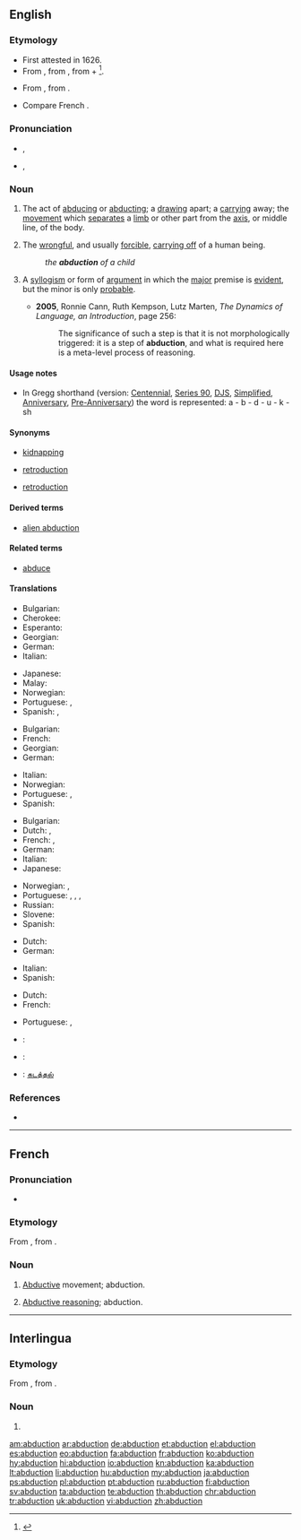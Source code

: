 ==English==
{{slim-wikipedia}}
{{wikisource1911Enc|Abduction|Abduction (law)}}

===Etymology===
* First attested in 1626.
* From {{etyl|la}} {{term|abductio|abductiō|robbing; abduction|lang=la}}, from {{term|abduco|abdūcō|take or lead away|lang=la}}, from {{term|ab||away|lang=la}} + {{term|duco|dūcō|to lead|lang=la}}<ref>{{reference-book | last = Dobbie | first = Elliott K. | coauthors = Dunmore, C. William, et al. | editor = Barnhart, Robert K.| title = Chambers Dictionary of Etymology | origyear = 1998 | year = 2004 | publisher = Chambers Harrap Publishers Ltd | location = Edinburgh, Scotland | isbn =0550142304 | pages = 2}}</ref>.
* {{sense|physiology}} From {{etyl|fr}}, from {{etyl|la}} {{term|abductus|lang=la}}.
* Compare French {{term|lang=fr|abduction}}.

===Pronunciation===
* {{a|UK|US}} {{IPA|/əbˈdʌk.ʃən/}}, {{X-SAMPA|/@b"dVk.S@n/}}
* {{a|US}} {{IPA|/æbˈdʌk.ʃən/}}, {{X-SAMPA|/{b"dVk.S@n/}}

===Noun===
{{en-noun}}

# {{context|physiology}} The act of [[abduce|abducing]] or [[abduct]]ing; a [[draw]]ing apart; a [[carry]]ing away; the [[movement]] which [[separate]]s a [[limb]] or other part from the [[axis]], or middle line, of the body.{{rfex}}
# {{legal}} The [[wrongful]], and usually [[forcible]], [[carry off|carrying off]] of a human being.
#: ''the '''abduction''' of a child''
# {{logic}} A [[syllogism]] or form of [[argument]] in which the [[major]] premise is [[evident]], but the minor is only [[probable]].
#* '''2005''', Ronnie Cann, Ruth Kempson, Lutz Marten, ''The Dynamics of Language, an Introduction'', page 256:
#*: The significance of such a step is that it is not morphologically triggered: it is a step of '''abduction''', and what is required here is a meta-level process of reasoning.

====Usage notes====
* In Gregg shorthand (version: [[w:Gregg_Shorthand#Centennial_Gregg_Shorthand|Centennial]], [[w:Gregg_Shorthand#Series_90_Gregg_Shorthand|Series 90]], [[w:Gregg_Shorthand#Diamond_Jubilee_Gregg_Shorthand|DJS]], [[w:Gregg_Shorthand#Simplified_Gregg_Shorthand|Simplified]], [[w:Gregg_Shorthand#Anniversary_Gregg_Shorthand|Anniversary]], [[w:Gregg_Shorthand#Pre-Anniversary_Gregg_Shorthand|Pre-Anniversary]]) the word is represented: a - b - d - u - k - sh

====Synonyms====
* {{sense|legal|carrying off of human being}} [[kidnapping]]
* {{sense|logic}} [[retroduction]]
* {{sense|determining most plausible explanation}} [[retroduction]]

====Derived terms====
* [[alien abduction]]

====Related terms====
* [[abduce]]

====Translations====
{{trans-top|act of abducing or abducting}}
* Bulgarian: {{t-|bg|отвличане, похищение}}
* Cherokee: {{t-|chr|ᎠᏓᏘᎿᏫᏗᏍᎬ|tr=agutihnawidisgv|sc=Cher|xs=Cherokee}}
* Esperanto: {{t-|eo|forrabo}}
* Georgian: {{t-|ka|მოტაცება|sc=Geor|xs=Georgian}}
* German: {{t+|de|Entführung|f}}
* Italian: {{t+|it|rapimento|m}}
{{trans-mid}}
* Japanese: {{t+|ja|誘拐|tr=yūkai}}
* Malay: {{t-|ms|penculikan}}
* Norwegian: {{t-|no|bortføring|c}}
* Portuguese: {{qualifier|Brazil}} {{t+|pt|abdução|m}}, {{qualifier|Portugal}} {{t-|pt|abducção|m}}
* Spanish: {{t-|es|rapto|m}}, {{t+|es|secuestro|m}}
{{trans-bottom}}

{{trans-top|physiology: movement separating limb from axis}}
* Bulgarian: {{t-|bg|абдукция|f|tr=abdúktsiya}}
* French: {{t+|fr|abduction|f}}
* Georgian: {{t+|ka|აბდუქცია|sc=Geor|xs=Georgian}}
* German: {{t+|de|Abduktion|f}}
{{trans-mid}}
* Italian: {{t+|it|abduzione|f}}
* Norwegian: {{t-|no|abduksjon|m}}
* Portuguese: {{qualifier|Brazil}} {{t+|pt|abdução|m}}, {{qualifier|Portugal}} {{t-|pt|abducção|m}}
* Spanish: {{t+|es|abducción|f}}
{{trans-bottom}}

{{trans-top|law: carrying off of a human being}}
* Bulgarian: {{t-|bg|отвличане}}
* Dutch: {{t+|nl|ontvoering|f}}, {{t+|nl|kidnapping|f}}
* French: {{t+|fr|rapt|m}}, {{t+|fr|enlèvement|m}}
* German: {{t+|de|Entführung|f}}
* Italian: {{t+|it|rapimento|m}}
* Japanese: {{t+|ja|誘拐}}
{{trans-mid}}
* Norwegian: {{t-|no|bortføring|c}}, {{t-|no|kidnapping|c}}
* Portuguese: {{t-|pt|rapto}}, {{t+|pt|abdução|f}}, {{qualifier|Brazil}} {{t+|pt|seqüestro|m}}, {{qualifier|Portugal}} {{t-|pt|abducção|m}}
* Russian: {{t+|ru|похищение|n|sc=Cyrl|tr=poxiščenije|alt=похище́ние}}
* Slovene: {{t+|sl|ugrabitev|f}}
* Spanish: {{t-|es|rapto|m}}
{{trans-bottom}}

{{trans-top|logic: syllogism}}
* Dutch: {{t-|nl|abductie|f}}
* German: {{t+|de|Abduktion|f}}
{{trans-mid}}
* Italian: {{t+|it|abduzione|f}}
* Spanish: {{t+|es|abducción|f}}
{{trans-bottom}}

{{trans-top|computing: process of inference}}
* Dutch: {{t-|nl|abductie|f}}
* French: {{t+|fr|abduction|f}}
{{trans-mid}}
* Portuguese: {{qualifier|Brazil}} {{t+|pt|abdução|m}}, {{qualifier|Portugal}} {{t-|pt|abducção|m}}
{{trans-bottom}}

{{trans-top|education: process used in getting students to see disciplinary regularity}}
{{trans-mid}}
{{trans-bottom}}

{{checktrans-top}}
* {{ttbc|fr}}: {{t+|fr|abduction|f}}
* {{ttbc|ia}}: {{t-|ia|abduction|xs=Interlingua}}
* {{ttbc|ta}}: [[கடத்தல்]]
{{trans-bottom}}

===References===
<references/>
* {{R:Webster 1913}}

----

==French==

===Pronunciation===
* {{IPA|lang=fr|/abdyksjɔ̃/}}

===Etymology===
From {{etyl|la|fr}} {{term|abductio|abductiō|robbing; abduction|lang=la}}, from {{term|abduco|abdūcō|take or lead away|lang=la}}.

===Noun===
{{fr-noun|f}}

# {{physiology|lang=fr}} [[abductive|Abductive]] movement; abduction.
# {{logic|computing|lang=fr}} [[abductive reasoning|Abductive reasoning]]; abduction.

----

==Interlingua==

===Etymology===
From {{etyl|la|ia}} {{term|abductio|abductiō|robbing; abduction|lang=la}}, from {{term|abduco|abdūcō|take or lead away|lang=la}}.

===Noun===
{{ia-noun|es}}

# {{l|en|abduction}}

[[am:abduction]]
[[ar:abduction]]
[[de:abduction]]
[[et:abduction]]
[[el:abduction]]
[[es:abduction]]
[[eo:abduction]]
[[fa:abduction]]
[[fr:abduction]]
[[ko:abduction]]
[[hy:abduction]]
[[hi:abduction]]
[[io:abduction]]
[[kn:abduction]]
[[ka:abduction]]
[[lt:abduction]]
[[li:abduction]]
[[hu:abduction]]
[[my:abduction]]
[[ja:abduction]]
[[ps:abduction]]
[[pl:abduction]]
[[pt:abduction]]
[[ru:abduction]]
[[fi:abduction]]
[[sv:abduction]]
[[ta:abduction]]
[[te:abduction]]
[[th:abduction]]
[[chr:abduction]]
[[tr:abduction]]
[[uk:abduction]]
[[vi:abduction]]
[[zh:abduction]]